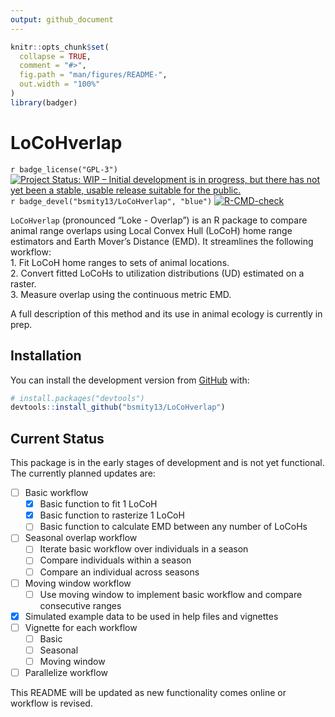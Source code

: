```yaml
---
output: github_document
---
```


<!-- README.md is generated from README.Rmd. Please edit that file -->

```r
knitr::opts_chunk$set(
  collapse = TRUE,
  comment = "#>",
  fig.path = "man/figures/README-",
  out.width = "100%"
)
library(badger)
```

# LoCoHverlap

<!-- badges: start -->
`r badge_license("GPL-3")`
[![Project Status: WIP – Initial development is in progress, but there has not yet been a stable, usable release suitable for the public.](https://www.repostatus.org/badges/latest/wip.svg)](https://www.repostatus.org/#wip)
`r badge_devel("bsmity13/LoCoHverlap", "blue")`
[![R-CMD-check](https://github.com/bsmity13/LoCoHverlap/workflows/R-CMD-check/badge.svg)](https://github.com/bsmity13/LoCoHverlap/actions)
<!-- badges: end -->

`LoCoHverlap` (pronounced "Loke - Overlap") is an R package to compare animal range overlaps using Local Convex Hull (LoCoH) home range estimators and Earth Mover's Distance (EMD). It streamlines the following workflow:  
    1. Fit LoCoH home ranges to sets of animal locations.  
    2. Convert fitted LoCoHs to utilization distributions (UD) estimated on a raster.  
    3. Measure overlap using the continuous metric EMD.  

A full description of this method and its use in animal ecology is currently in prep.

## Installation

You can install the development version from [GitHub](https://github.com/) with:

``` r
# install.packages("devtools")
devtools::install_github("bsmity13/LoCoHverlap")
```

## Current Status

This package is in the early stages of development and is not yet functional. The currently planned updates are:  

  - [ ] Basic workflow
    - [x] Basic function to fit 1 LoCoH
    - [x] Basic function to rasterize 1 LoCoH
    - [ ] Basic function to calculate EMD between any number of LoCoHs
  - [ ] Seasonal overlap workflow
    - [ ] Iterate basic workflow over individuals in a season
    - [ ] Compare individuals within a season
    - [ ] Compare an individual across seasons
  - [ ] Moving window workflow
    - [ ] Use moving window to implement basic workflow and compare consecutive ranges
  - [x] Simulated example data to be used in help files and vignettes
  - [ ] Vignette for each workflow
    - [ ] Basic
    - [ ] Seasonal
    - [ ] Moving window
  - [ ] Parallelize workflow
    
This README will be updated as new functionality comes online or workflow is revised.
